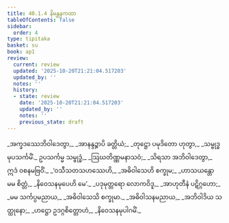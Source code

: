 ```yaml
---
title: 40.1.4 နိမန္တနကထာ
tableOfContents: false
sidebar:
  order: 4
type: tipitaka
basket: su
book: ap1
review:
  current: review
  updated: '2025-10-20T21:21:04.517203'
  updated_by: ''
  notes: ''
  history:
  - state: review
    date: '2025-10-20T21:21:04.517203'
    updated_by: ''
    notes: ''
    previous_state: draft
---
```



<DynamicBreadcrumb />


<ReviewStatus review={frontmatter.review} showDetails={true} />

<HypothesisAnnotation frontmatter={frontmatter} />

<Division number="50" book="ap1" e="ch" v="20" p="355">

<Paragraph number="4347" type="verses" book="ap1">
_အက္ခဒဿေဘိဝါဒေတွာ,_  
_အာနန္ဒဉ္စာပိ ခတ္တိယံ;_  
_တုဋ္ဌော ပမုဒိတော ဟုတွာ,_  
_သမ္ဗုဒ္ဓမုပသင်္ကမိံ._  

</Paragraph>

</Division>
<Division number="51" book="ap1" e="ch" v="20" p="355">

<Paragraph number="4348" book="ap1">
ဥပသင်္ကမ္မ သမ္ဗုဒ္ဓံ,_  
_ဩဃတိဏ္ဏမနာသဝံ;_  
_သိရသာ အဘိဝါဒေတွာ,_  
ဣဒံ ဝစနမဗြဝိံ._  

</Paragraph>

</Division>
<Division number="52" book="ap1" e="ch" v="20" p="355">

<Paragraph number="4349" type="verses" book="ap1">
_‘ဝသီသတသဟဿေဟိ,_  
_အဓိဝါသေဟိ စက္ခုမ;_  
_ဟာသယန္တော မမ စိတ္တံ,_  
_နိဝေသနမုပေဟိ မေ’._  

</Paragraph>

</Division>
<Division number="53" book="ap1" e="ch" v="20" p="355">

<Paragraph number="4350" type="verses" book="ap1">
_ပဒုမုတ္တရော လောကဝိဒူ,_  
_အာဟုတီနံ ပဋိဂ္ဂဟော;_  
_မမ သင်္ကပ္ပမညာယ,_  
_အဓိဝါသေသိ စက္ခုမာ._  

</Paragraph>

</Division>
<Division number="54" book="ap1" e="ch" v="20" p="355">

<Paragraph number="4351" type="verses" book="ap1">
_အဓိဝါသနမညာယ,_  
_အဘိဝါဒိယ သတ္ထုနော;_  
_ဟဋ္ဌော ဥဒဂ္ဂစိတ္တောဟံ,_  
_နိဝေသနမုပါဂမိံ._
</Paragraph>
</Division>